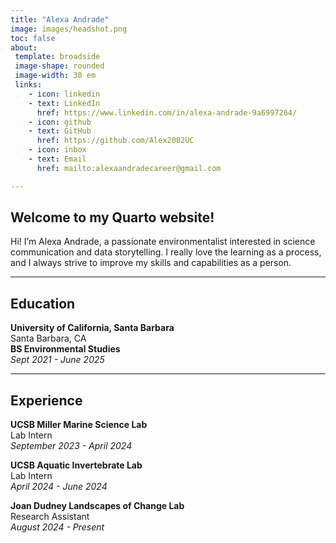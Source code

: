 ```yaml
---
title: "Alexa Andrade"
image: images/headshot.png 
toc: false
about: 
 template: broadside 
 image-shape: rounded
 image-width: 30 em
 links:
    - icon: linkedin
    - text: LinkedIn
      href: https://www.linkedin.com/in/alexa-andrade-9a6997264/
    - icon: github
    - text: GitHub
      href: https://github.com/Alex2002UC 
    - icon: inbox
    - text: Email
      href: mailto:alexaandradecareer@gmail.com 

---
```


## Welcome to my Quarto website!

Hi! I’m Alexa Andrade, a passionate environmentalist interested in science communication and data storytelling. I really love the learning as a process, and I always strive to improve my skills and capabilities as a person.

------------------------------------------------------------------------

## Education

**University of California, Santa Barbara**  
Santa Barbara, CA  
**BS Environmental Studies**  
*Sept 2021 - June 2025*

------------------------------------------------------------------------

## Experience

**UCSB Miller Marine Science Lab**  
Lab Intern  
*September 2023 - April 2024*

**UCSB Aquatic Invertebrate Lab**  
Lab Intern  
*April 2024 - June 2024*

**Joan Dudney Landscapes of Change Lab**  
Research Assistant  
*August 2024 - Present*


